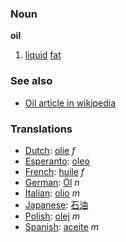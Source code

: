 === Noun ===

'''oil'''

# [[liquid]] [[fat]]

===See also===
*[[w:Oil|Oil article in wikipedia]]

===Translations===
*[[Dutch]]: [[olie]] ''f''
*[[Esperanto]]: [[oleo]]
*[[French]]: [[huile]] ''f''
*[[German]]: [[Öl]] ''n''
*[[Italian]]: [[olio]] ''m''
*[[Japanese]]: [[石油]]
*[[Polish]]: [[olej]] ''m''
*[[Spanish]]: [[aceite]] ''m''